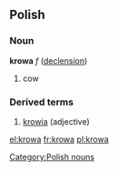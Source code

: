 ==Polish==
===Noun===
'''krowa''' ''f'' ([[Wiktionary Appendix:Polish hard feminine noun declension|declension]])
# cow

===Derived terms===
#[[krowia]] (adjective)

[[Category:Polish nouns]]

[[el:krowa]]
[[fr:krowa]]
[[pl:krowa]]